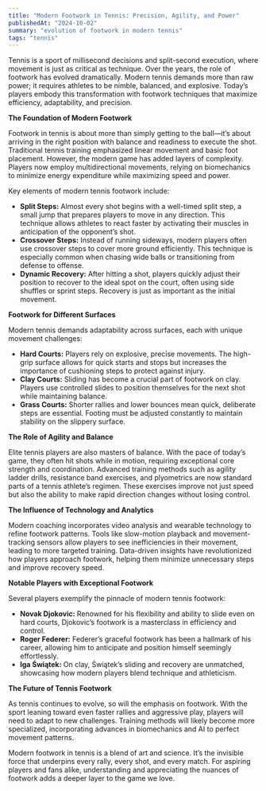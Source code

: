 ```yaml
---
title: "Modern Footwork in Tennis: Precision, Agility, and Power"
publishedAt: "2024-10-02"
summary: "evolution of footwork in modern tennis"
tags: "tennis"
---
```


Tennis is a sport of millisecond decisions and split-second execution, where movement is just as critical as technique. Over the years, the role of footwork has evolved dramatically. Modern tennis demands more than raw power; it requires athletes to be nimble, balanced, and explosive. Today’s players embody this transformation with footwork techniques that maximize efficiency, adaptability, and precision.

**The Foundation of Modern Footwork**

Footwork in tennis is about more than simply getting to the ball—it’s about arriving in the right position with balance and readiness to execute the shot. Traditional tennis training emphasized linear movement and basic foot placement. However, the modern game has added layers of complexity. Players now employ multidirectional movements, relying on biomechanics to minimize energy expenditure while maximizing speed and power.

Key elements of modern tennis footwork include:
* **Split Steps:** Almost every shot begins with a well-timed split step, a small jump that prepares players to move in any direction. This technique allows athletes to react faster by activating their muscles in anticipation of the opponent’s shot.
* **Crossover Steps:** Instead of running sideways, modern players often use crossover steps to cover more ground efficiently. This technique is especially common when chasing wide balls or transitioning from defense to offense.
* **Dynamic Recovery:** After hitting a shot, players quickly adjust their position to recover to the ideal spot on the court, often using side shuffles or sprint steps. Recovery is just as important as the initial movement.

**Footwork for Different Surfaces**

Modern tennis demands adaptability across surfaces, each with unique movement challenges:
* **Hard Courts:** Players rely on explosive, precise movements. The high-grip surface allows for quick starts and stops but increases the importance of cushioning steps to protect against injury.
* **Clay Courts:** Sliding has become a crucial part of footwork on clay. Players use controlled slides to position themselves for the next shot while maintaining balance.
* **Grass Courts:** Shorter rallies and lower bounces mean quick, deliberate steps are essential. Footing must be adjusted constantly to maintain stability on the slippery surface.

**The Role of Agility and Balance**

Elite tennis players are also masters of balance. With the pace of today’s game, they often hit shots while in motion, requiring exceptional core strength and coordination. Advanced training methods such as agility ladder drills, resistance band exercises, and plyometrics are now standard parts of a tennis athlete’s regimen. These exercises improve not just speed but also the ability to make rapid direction changes without losing control.

**The Influence of Technology and Analytics**

Modern coaching incorporates video analysis and wearable technology to refine footwork patterns. Tools like slow-motion playback and movement-tracking sensors allow players to see inefficiencies in their movement, leading to more targeted training. Data-driven insights have revolutionized how players approach footwork, helping them minimize unnecessary steps and improve recovery speed.

**Notable Players with Exceptional Footwork**

Several players exemplify the pinnacle of modern tennis footwork:
* **Novak Djokovic:** Renowned for his flexibility and ability to slide even on hard courts, Djokovic’s footwork is a masterclass in efficiency and control.
* **Roger Federer:** Federer’s graceful footwork has been a hallmark of his career, allowing him to anticipate and position himself seemingly effortlessly.
* **Iga Świątek:** On clay, Świątek’s sliding and recovery are unmatched, showcasing how modern players blend technique and athleticism.

**The Future of Tennis Footwork**

As tennis continues to evolve, so will the emphasis on footwork. With the sport leaning toward even faster rallies and aggressive play, players will need to adapt to new challenges. Training methods will likely become more specialized, incorporating advances in biomechanics and AI to perfect movement patterns.

Modern footwork in tennis is a blend of art and science. It’s the invisible force that underpins every rally, every shot, and every match. For aspiring players and fans alike, understanding and appreciating the nuances of footwork adds a deeper layer to the game we love.
